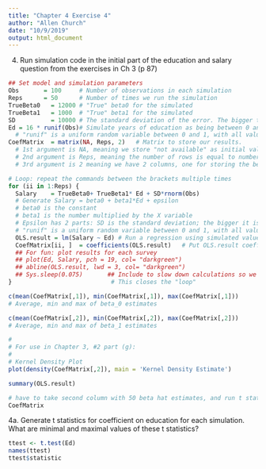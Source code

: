 ```yaml
---
title: "Chapter 4 Exercise 4"
author: "Allen Church"
date: "10/9/2019"
output: html_document
---
```

4. Run simulation code in the initial part of the education and salary question from the exercises in Ch 3 (p 87)
```r
## Set model and simulation parameters
Obs       = 100		# Number of observations in each simulation
Reps      = 50		# Number of times we run the simulation
TrueBeta0	= 12000	# "True" beta0 for the simulated
TrueBeta1	= 1000	# "True" beta1 for the simulated
SD 		    = 10000	# The standard deviation of the error. The bigger this is, the larger the average value of epsilon
Ed = 16 * runif(Obs)# Simulate years of education as being between 0 and 16
  # "runif" is a uniform random variable between 0 and 1, with all values having equal probability
CoefMatrix	= matrix(NA, Reps, 2)	# Matrix to store our results.  
  # 1st argument is NA, meaning we store "not available" as initial values in the matrix
  # 2nd argument is Reps, meaning the number of rows is equal to number of times we run the simulations
  # 3rd argument is 2 meaning we have 2 columns, one for storing the beta0 estimate and one for storing the beta1 estimate

# Loop: repeat the commands between the brackets multiple times
for (ii in 1:Reps) { 
  Salary 	= TrueBeta0+ TrueBeta1* Ed + SD*rnorm(Obs) 	
  # Generate Salary = beta0 + beta1*Ed + epsilon
  # beta0 is the constant
  # beta1 is the number multiplied by the X variable
  # Epsilon has 2 parts: SD is the standard deviation; the bigger it is, the more epsilon varies.
  # "runif" is a uniform random variable between 0 and 1, with all values having equal probability
  OLS.result = lm(Salary ~ Ed) # Run a regression using simulated values of Y
  CoefMatrix[ii, ]	= coefficients(OLS.result)	 # Put OLS.result coefficients in row ii of CoefMatrix
  ## For fun: plot results for each survey
  ## plot(Ed, Salary, pch = 19, col= "darkgreen")		
  ## abline(OLS.result, lwd = 3, col= "darkgreen")
  ## Sys.sleep(0.075)		## Include to slow down calculations so we can see each plot (briefly); not necessary
}							 # This closes the "loop"

c(mean(CoefMatrix[,1]), min(CoefMatrix[,1]), max(CoefMatrix[,1]))  
# Average, min and max of beta_0 estimates

c(mean(CoefMatrix[,2]), min(CoefMatrix[,2]), max(CoefMatrix[,2]))  
# Average, min and max of beta_1 estimates

#
# For use in Chapter 3, #2 part (g):
#
# Kernel Density Plot
plot(density(CoefMatrix[,2]), main = 'Kernel Density Estimate')

summary(OLS.result)

```

```r
# have to take second column with 50 beta hat estimates, and run t stats for each of them, then store in a matrix/vector
CoefMatrix
```


4a. Generate t statistics for coefficient on education for each simulation. What are minimal and maximal values of these t statistics?
```r
ttest <- t.test(Ed)
names(ttest)
ttest$statistic
```

